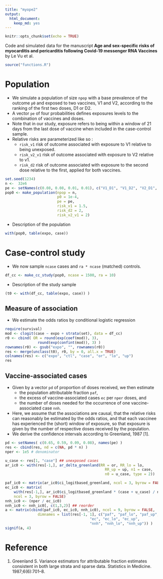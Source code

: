 ```yaml
---
title: "myope2"
output: 
  html_document:
    keep_md: yes
---
```


```r
knitr::opts_chunk$set(echo = TRUE)
```

Code and simulated data for the manuscript **Age and sex-specific risks of myocarditis and pericarditis following Covid-19 messenger RNA Vaccines** by Le Vu et al.

```r
source("functions.R")
```

# Population
- We simulate a population of size `npop` with a base prevalence of the outcome `p0` and exposed to two vaccines, V1 and V2, according to the ranking of the first two doses, D1 or D2.
- A vector `pe` of four probabilities defines exposures levels to the combination of vaccines and doses. 
- Note that in our study, exposure refers to being within a window of 21 days from the last dose of vaccine when included in the case-control sample.
- Relative risks are parameterized like so :
    - `risk_v1` risk of outcome associated with exposure to V1 relative to being unexposed.
    - `risk_v2_v1` risk of outcome associated with exposure to V2 relative to v1.
    - `risk_d2` risk of outcome associated with exposure to the second dose relative to the first, applied for both vaccines.

```r
set.seed(1234)
n <-  32e6
pe <- setNames(c(0.08, 0.08, 0.01, 0.01), c("V1_D1", "V1_D2", "V2_D1", "V2_D2"))
pop0 <- make_population(npop = n, 
                        p0 = 1e-4,
                        pe = pe,
                        risk_v1 = 1.5,
                        risk_d2 = 2,
                        risk_v2_v1 = 2)

```

- Description of the population
```r
with(pop0, table(expo, case))

```

# Case-control study
- We now sample `ncase` cases and `ra * ncase` (matched) controls.

```r
df_cc <- make_cc_study(pop0, ncase = 1500, ra = 10)

```

- Description of the study sample
```r
(t0 <- with(df_cc, table(expo, case)) )

```

## Measure of association
- We estimate the odds ratios by conditional logistic regression
```r
require(survival)
mod <- clogit(case ~ expo + strata(set), data = df_cc)
r0 <- cbind( OR = round(exp(coef(mod)), 3),
               round(exp(confint(mod)), 3) )
rownames(r0) <- gsub("expo", "", rownames(r0))
res <- merge(unclass(t0), r0, by = 0, all.x = TRUE)
colnames(res) <- c("expo", "ctl", "case", "or", "lo", "up")
res
```

## Vaccine-associated cases
- Given by a vector `pd` of proportion of doses received, we then estimate
    - the population attributable fraction `paf`,
    - the excess of vaccine-associated cases `ec` per `nper` doses, and
    - the number of doses needed for the occurrence of one vaccine-associated case `nnh`.
- Here, we assume that the associations are causal, that the relative risks can reasonably be estimated by the odds ratios,  and that each vaccinee has experienced the (short) window of exposure, so that exposure is given by the number of respective doses received by the population.
- We derive the confidence intervals according to Greenland, 1987 [1].

```r
pd <- setNames( c(0.65, 0.59, 0.09, 0.08), names(pe) )
res <- cbind(res, nd = c(NA, pd * n) )
nper <- 1e5 # denominator
```


```r
u_case <- res[1, "case"] ## unexposed cases
ar_ic0 <- with(res[-1,], ar_delta_greenland(RR = or, RR_lo = lo,
                                              RR_up = up, n1 = case,
                                              n0 = u_case, type = 2))

paf_ic0 <- matrix(ar_ic0$ci_logitbased_greenland, ncol = 3, byrow = FALSE)
ec_ic0 <- matrix(
    with(res[-1,], ar_ic0$ci_logitbased_greenland * (case + u_case) / nd * nper),
    ncol = 3, byrow = FALSE)
nnh_ic0 <- (nper / ec_ic0)
nnh_ic0 <- nnh_ic0[, c(1,3,2)] ## reorder
a <- matrix(cbind(paf_ic0, ec_ic0, nnh_ic0), ncol = 9, byrow = FALSE,
               dimnames = list(res[-1, 1], c("paf", "paf_lo", "paf_up",
                                       "ec", "ec_lo", "ec_up",
                                       "nnh", "nnh_lo", "nnh_up")) )
signif(a, 4)
```

# Reference
1. Greenland S. Variance estimators for attributable fraction estimates consistent in both large strata and sparse data. Statistics in Medicine. 1987;6(6):701–8. 
